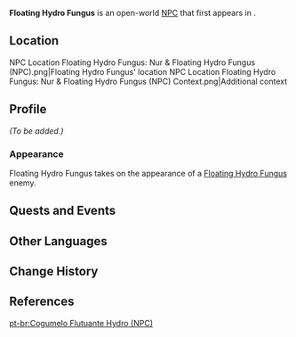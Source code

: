 {{Meta
<!-- Remove this template after adding the missing info -->
|missing_NPC_profile  = yes
}}
{{Character Infobox
|type             = Open-World NPC
|group            = Fungus NPCs
|title            = Floating Hydro Fungus 
|name             = Floating Hydro Fungus 
|image            = Enemy Floating Hydro Fungus.png
|realname         = <!-- Optional, if different from in-game name -->
|deceased         = <!-- Past (for deceased prior to events of the game) or free response -->
|region           = Sumeru
|location         = Sumeru
|affiliation      = 

|ancestry         = <!-- Clan/family -->
|father           = 
|mother           = 
|spouse           = 
|sibling          = 
|child            = 
|relative         = 

|voiceEN          = [[imdb:nm1271019|Rachel Robinson]]<ref>Twitter: [https://twitter.com/larynx_lynx/status/1646964216405053440 EN VA Self Announcement]</ref>
|voiceCN          = 
|voiceJP          = 
|dialoguereward   = 
}}
'''Floating Hydro Fungus ''' is an open-world [[NPC]] that first appears in {{Quest|Where Lies the Path Home}}.

==Location==
<gallery>
NPC Location Floating Hydro Fungus: Nur & Floating Hydro Fungus (NPC).png|Floating Hydro Fungus' location
NPC Location Floating Hydro Fungus: Nur & Floating Hydro Fungus (NPC) Context.png|Additional context
</gallery>

==Profile==
''(To be added.)''

===Appearance===
Floating Hydro Fungus  takes on the appearance of a [[Floating Hydro Fungus]] enemy.

==Quests and Events==
{{Quests and Events}}

==Other Languages==
{{Other Languages|Floating Hydro Fungus}}

==Change History==
{{Change History|3.6}}

==References==
{{Reflist}}

[[pt-br:Cogumelo Flutuante Hydro (NPC)]]